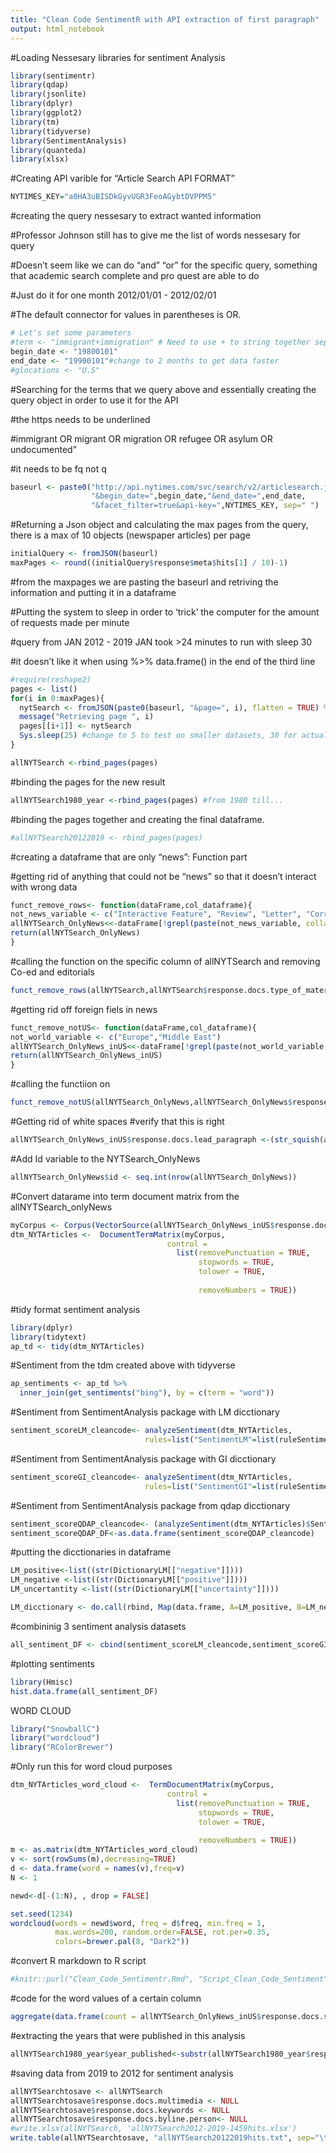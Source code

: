 ```yaml
---
title: "Clean Code SentimentR with API extraction of first paragraph"
output: html_notebook
---
```



#Loading Nessesary libraries for sentiment Analysis
```r
library(sentimentr)
library(qdap)
library(jsonlite)
library(dplyr)
library(ggplot2)
library(tm)
library(tidyverse)
library(SentimentAnalysis)
library(quanteda)
library(xlsx)
```

#Creating API varible for "Article Search API FORMAT"
```r
NYTIMES_KEY="a0HA3uBISDkGyvUGR3FeoAGybtDVPPM5"
```

#creating the query nessesary to extract wanted information

#Professor Johnson still has to give me the list of words nessesary for query 

#Doesn't seem like we can do "and" "or" for the specific query, something that academic search complete and pro quest are able to do

#Just do it for one month 2012/01/01 - 2012/02/01

#The default connector for values in parentheses is OR. 
```r
# Let's set some parameters
#term <- "immigrant+immigration" # Need to use + to string together separate words however it is concatinating
begin_date <- "19800101"
end_date <- "19900101"#change to 2 months to get data faster
#glocations <- "U.S"
```

#Searching for the terms that we query above and essentially creating the query object in order to use it for the API

#the https needs to be underlined

#immigrant OR migrant OR migration OR refugee OR asylum OR undocumented"

#it needs to be fq not q

```r
baseurl <- paste0("http://api.nytimes.com/svc/search/v2/articlesearch.json?fq=immigrant OR immigration OR migrant OR migration OR refugee OR asylum OR undocumented", 
                  "&begin_date=",begin_date,"&end_date=",end_date,
                  "&facet_filter=true&api-key=",NYTIMES_KEY, sep=" ")
```


#Returning a Json object and calculating the max pages from the query, there is a max of 10 objects (newspaper articles) per page
```r
initialQuery <- fromJSON(baseurl)
maxPages <- round((initialQuery$response$meta$hits[1] / 10)-1) 
```

#from the maxpages we are pasting the baseurl and retriving the information and putting it in a dataframe

#Putting the system to sleep in order to 'trick' the computer for the amount of requests made per minute

#query from JAN 2012 - 2019 JAN took >24 minutes to run with sleep 30

#it doesn't like it when using %>% data.frame() in the end of the third line
```r
#require(reshape2)
pages <- list()
for(i in 0:maxPages){
  nytSearch <- fromJSON(paste0(baseurl, "&page=", i), flatten = TRUE) %>% data.frame() 
  message("Retrieving page ", i)
  pages[[i+1]] <- nytSearch 
  Sys.sleep(25) #change to 5 to test on smaller datasets, 30 for actual execution
}
```
```r
allNYTSearch <-rbind_pages(pages)
```


#binding the pages for the new result
```r
allNYTSearch1980_year <-rbind_pages(pages) #from 1980 till...
```


#binding the pages together and creating the final dataframe. 

```r
#allNYTSearch20122019 <- rbind_pages(pages)
```

#creating a dataframe that are only "news": Function part

#getting rid of anything that could not be "news" so that it doesn't interact with wrong data
```r
funct_remove_rows<- function(dataFrame,col_dataframe){
not_news_variable <- c("Interactive Feature", "Review", "Letter", "Correction","List")
allNYTSearch_OnlyNews<<-dataFrame[!grepl(paste(not_news_variable, collapse="|"), col_dataframe),]
return(allNYTSearch_OnlyNews)
}
```


#calling the function on the specific column of allNYTSearch and removing Co-ed and editorials

```r
funct_remove_rows(allNYTSearch,allNYTSearch$response.docs.type_of_material)
```

#getting rid off foreign fiels in news
```r

funct_remove_notUS<- function(dataFrame,col_dataframe){
not_world_variable <- c("Europe","Middle East")
allNYTSearch_OnlyNews_inUS<<-dataFrame[!grepl(paste(not_world_variable, collapse="|"), col_dataframe),]
return(allNYTSearch_OnlyNews_inUS)
}

```


#calling the functiion on 

```r
funct_remove_notUS(allNYTSearch_OnlyNews,allNYTSearch_OnlyNews$response.docs.subsection_name)
```



#Getting rid of white spaces
#verify that this is right
```r
allNYTSearch_OnlyNews_inUS$response.docs.lead_paragraph <-(str_squish(allNYTSearch_OnlyNews_inUS$response.docs.lead_paragraph))
```

#Add Id variable to the NYTSearch_OnlyNews 
```r
allNYTSearch_OnlyNews$id <- seq.int(nrow(allNYTSearch_OnlyNews))
```



#Convert datarame into term document matrix from the allNYTSearch_onlyNews
```r
myCorpus <- Corpus(VectorSource(allNYTSearch_OnlyNews_inUS$response.docs.lead_paragraph))
dtm_NYTArticles <-  DocumentTermMatrix(myCorpus, 
                                   control = 
                                     list(removePunctuation = TRUE,
                                          stopwords = TRUE,
                                          tolower = TRUE,
              
                                          removeNumbers = TRUE)) 
```





#tidy format sentiment analysis
```r
library(dplyr)
library(tidytext)
ap_td <- tidy(dtm_NYTArticles)
```

#Sentiment from the tdm created above with tidyverse
```r
ap_sentiments <- ap_td %>%
  inner_join(get_sentiments("bing"), by = c(term = "word"))
```
#Sentiment from SentimentAnalysis package with LM dicctionary

```r
sentiment_scoreLM_cleancode<- analyzeSentiment(dtm_NYTArticles,
                              rules=list("SentimentLM"=list(ruleSentiment, loadDictionaryLM())))
```
#Sentiment from SentimentAnalysis package with GI dicctionary


```r
sentiment_scoreGI_cleancode<- analyzeSentiment(dtm_NYTArticles,
                              rules=list("SentimentGI"=list(ruleSentiment, loadDictionaryGI())))


```

#Sentiment from SentimentAnalysis package from qdap dicctionary

```r
sentiment_scoreQDAP_cleancode<- (analyzeSentiment(dtm_NYTArticles)$SentimentQDAP)
sentiment_scoreQDAP_DF<-as.data.frame(sentiment_scoreQDAP_cleancode)
```


#putting the dicctionaries in dataframe
```r

LM_positive<-list((str(DictionaryLM[["negative"]])))
LM_negative <-list((str(DictionaryLM[["positive"]])))
LM_uncertantity <-list((str(DictionaryLM[["uncertainty"]])))

LM_dicctionary <- do.call(rbind, Map(data.frame, A=LM_positive, B=LM_negative, LM_uncertantity))

```


#combininig 3 sentiment analysis datasets

```r
all_sentiment_DF <- cbind(sentiment_scoreLM_cleancode,sentiment_scoreGI_cleancode,sentiment_scoreQDAP_DF)
```

#plotting sentiments
```r
library(Hmisc)
hist.data.frame(all_sentiment_DF)
```




WORD CLOUD
```r
library("SnowballC")
library("wordcloud")
library("RColorBrewer")
```



#Only run this for word cloud purposes
```r
dtm_NYTArticles_word_cloud <-  TermDocumentMatrix(myCorpus, 
                                   control = 
                                     list(removePunctuation = TRUE,
                                          stopwords = TRUE,
                                          tolower = TRUE,
              
                                          removeNumbers = TRUE)) 
m <- as.matrix(dtm_NYTArticles_word_cloud)
v <- sort(rowSums(m),decreasing=TRUE)
d <- data.frame(word = names(v),freq=v)
N <- 1

newd<-d[-(1:N), , drop = FALSE]
```

```r
set.seed(1234)
wordcloud(words = newd$word, freq = d$freq, min.freq = 1,
          max.words=200, random.order=FALSE, rot.per=0.35, 
          colors=brewer.pal(8, "Dark2"))
```



#convert R markdown to R script
```r
#knitr::purl("Clean_Code_Sentimentr.Rmd", "Script_Clean_Code_Sentiment", documentation = 2)
```
#code for the word values of a certain column
```r
aggregate(data.frame(count = allNYTSearch_OnlyNews_inUS$response.docs.subsection_name), list(value = allNYTSearch_OnlyNews_inUS$response.docs.subsection_name), length)
```

#extracting the years that were published in this analysis
```r
allNYTSearch1980_year$year_published<-substr(allNYTSearch1980_year$response.docs.pub_date, 1, 4)
```



#saving data from 2019 to 2012 for sentiment analysis
```r
allNYTSearchtosave <- allNYTSearch
allNYTSearchtosave$response.docs.multimedia <- NULL
allNYTSearchtosave$response.docs.keywords <- NULL
allNYTSearchtosave$response.docs.byline.person<- NULL
#write.xlsx(allNYTSearch, 'allNYTSearch2012-2019-1459hits.xlsx')
write.table(allNYTSearchtosave, "allNYTSearch20122019hits.txt", sep="\t")
```






